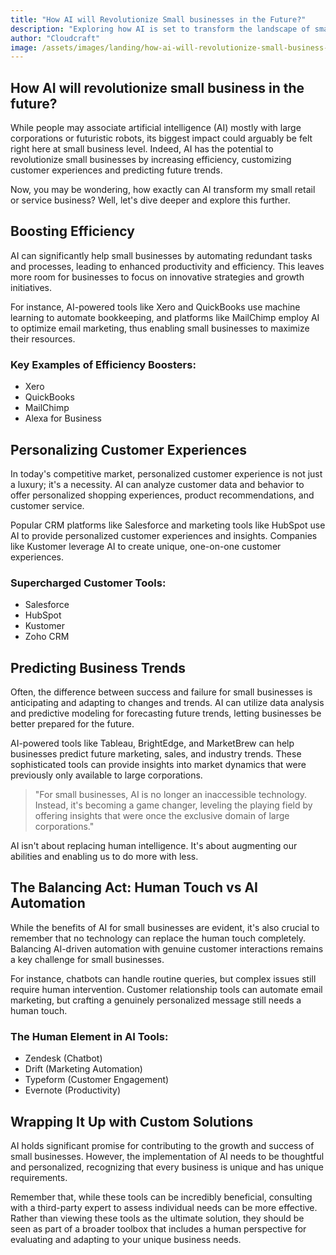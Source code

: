 ```yaml
---
title: "How AI will Revolutionize Small businesses in the Future?"
description: "Exploring how AI is set to transform the landscape of small businesses, improving efficiency and unlocking new avenues for growth."
author: "Cloudcraft"
image: /assets/images/landing/how-ai-will-revolutionize-small-business-in-the-future.jpg
---
```


## How AI will revolutionize small business in the future?

While people may associate artificial intelligence (AI) mostly with large corporations or futuristic robots, its biggest impact could arguably be felt right here at small business level. Indeed, AI has the potential to revolutionize small businesses by increasing efficiency, customizing customer experiences and predicting future trends.

Now, you may be wondering, how exactly can AI transform my small retail or service business? Well, let's dive deeper and explore this further.

<ServicesBlurb />

## Boosting Efficiency

AI can significantly help small businesses by automating redundant tasks and processes, leading to enhanced productivity and efficiency. This leaves more room for businesses to focus on innovative strategies and growth initiatives.

For instance, AI-powered tools like Xero and QuickBooks use machine learning to automate bookkeeping, and platforms like MailChimp employ AI to optimize email marketing, thus enabling small businesses to maximize their resources.

### Key Examples of Efficiency Boosters:

 * Xero
 * QuickBooks
 * MailChimp
 * Alexa for Business

## Personalizing Customer Experiences

In today's competitive market, personalized customer experience is not just a luxury; it's a necessity. AI can analyze customer data and behavior to offer personalized shopping experiences, product recommendations, and customer service.

Popular CRM platforms like Salesforce and marketing tools like HubSpot use AI to provide personalized customer experiences and insights. Companies like Kustomer leverage AI to create unique, one-on-one customer experiences.

### Supercharged Customer Tools:

 * Salesforce
 * HubSpot
 * Kustomer
 * Zoho CRM

<GetStartedBlurb />

## Predicting Business Trends

Often, the difference between success and failure for small businesses is anticipating and adapting to changes and trends. AI can utilize data analysis and predictive modeling for forecasting future trends, letting businesses be better prepared for the future.

AI-powered tools like Tableau, BrightEdge, and MarketBrew can help businesses predict future marketing, sales, and industry trends. These sophisticated tools can provide insights into market dynamics that were previously only available to large corporations.

<blockquote>
"For small businesses, AI is no longer an inaccessible technology. Instead, it's becoming a game changer, leveling the playing field by offering insights that were once the exclusive domain of large corporations."
</blockquote>

AI isn't about replacing human intelligence. It's about augmenting our abilities and enabling us to do more with less.

## The Balancing Act: Human Touch vs AI Automation

While the benefits of AI for small businesses are evident, it's also crucial to remember that no technology can replace the human touch completely. Balancing AI-driven automation with genuine customer interactions remains a key challenge for small businesses.

For instance, chatbots can handle routine queries, but complex issues still require human intervention. Customer relationship tools can automate email marketing, but crafting a genuinely personalized message still needs a human touch.

### The Human Element in AI Tools:

 * Zendesk (Chatbot)
 * Drift (Marketing Automation)
 * Typeform (Customer Engagement)
 * Evernote (Productivity)

## Wrapping It Up with Custom Solutions

AI holds significant promise for contributing to the growth and success of small businesses. However, the implementation of AI needs to be thoughtful and personalized, recognizing that every business is unique and has unique requirements.

Remember that, while these tools can be incredibly beneficial, consulting with a third-party expert to assess individual needs can be more effective. Rather than viewing these tools as the ultimate solution, they should be seen as part of a broader toolbox that includes a human perspective for evaluating and adapting to your unique business needs.

